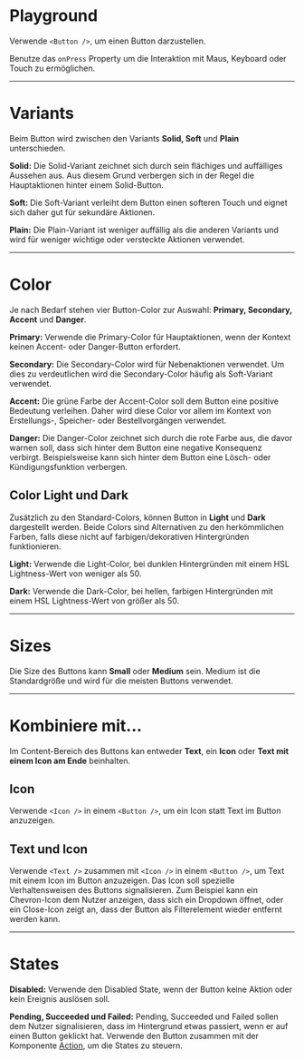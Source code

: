 # Playground

Verwende `<Button />`, um einen Button darzustellen.

Benutze das `onPress` Property um die Interaktion mit Maus, Keyboard oder Touch
zu ermöglichen.

<LiveCodeEditor />

---

# Variants

Beim Button wird zwischen den Variants **Solid, Soft** und **Plain**
unterschieden.

<LiveCodeEditor example="variants" editorCollapsed />

**Solid:** Die Solid-Variant zeichnet sich durch sein flächiges und auffälliges
Aussehen aus. Aus diesem Grund verbergen sich in der Regel die Hauptaktionen
hinter einem Solid-Button.

**Soft:** Die Soft-Variant verleiht dem Button einen softeren Touch und eignet
sich daher gut für sekundäre Aktionen.

**Plain:** Die Plain-Variant ist weniger auffällig als die anderen Variants und
wird für weniger wichtige oder versteckte Aktionen verwendet.

---

# Color

Je nach Bedarf stehen vier Button-Color zur Auswahl: **Primary, Secondary,
Accent** und **Danger**.

<LiveCodeEditor example="colors" editorCollapsed />

**Primary:** Verwende die Primary-Color für Hauptaktionen, wenn der Kontext
keinen Accent- oder Danger-Button erfordert.

**Secondary:** Die Secondary-Color wird für Nebenaktionen verwendet. Um dies zu
verdeutlichen wird die Secondary-Color häufig als Soft-Variant verwendet.

**Accent:** Die grüne Farbe der Accent-Color soll dem Button eine positive
Bedeutung verleihen. Daher wird diese Color vor allem im Kontext von
Erstellungs-, Speicher- oder Bestellvorgängen verwendet.

**Danger:** Die Danger-Color zeichnet sich durch die rote Farbe aus, die davor
warnen soll, dass sich hinter dem Button eine negative Konsequenz verbirgt.
Beispielsweise kann sich hinter dem Button eine Lösch- oder Kündigungsfunktion
verbergen.

## Color Light und Dark

Zusätzlich zu den Standard-Colors, können Button in **Light** und **Dark**
dargestellt werden. Beide Colors sind Alternativen zu den herkömmlichen Farben,
falls diese nicht auf farbigen/dekorativen Hintergründen funktionieren.

<LiveCodeEditor example="light" bgColor="dark" editorCollapsed />

<LiveCodeEditor example="dark" bgColor="light" editorCollapsed />

**Light:** Verwende die Light-Color, bei dunklen Hintergründen mit einem HSL
Lightness-Wert von weniger als 50.

**Dark:** Verwende die Dark-Color, bei hellen, farbigen Hintergründen mit einem
HSL Lightness-Wert von größer als 50.

---

# Sizes

Die Size des Buttons kann **Small** oder **Medium** sein. Medium ist die
Standardgröße und wird für die meisten Buttons verwendet.

<LiveCodeEditor example="sizes" editorCollapsed />

---

# Kombiniere mit...

Im Content-Bereich des Buttons kan entweder **Text**, ein **Icon** oder **Text
mit einem Icon am Ende** beinhalten.

## Icon

Verwende `<Icon />` in einem `<Button />`, um ein Icon statt Text im Button
anzuzeigen.

<LiveCodeEditor example="icon" editorCollapsed />

## Text und Icon

Verwende `<Text />` zusammen mit `<Icon />` in einem `<Button />`, um Text mit
einem Icon im Button anzuzeigen. Das Icon soll spezielle Verhaltensweisen des
Buttons signalisieren. Zum Beispiel kann ein Chevron-Icon dem Nutzer anzeigen,
dass sich ein Dropdown öffnet, oder ein Close-Icon zeigt an, dass der Button als
Filterelement wieder entfernt werden kann.

<LiveCodeEditor example="iconText" editorCollapsed />

---

# States

<LiveCodeEditor example="states" editorCollapsed />

**Disabled:** Verwende den Disabled State, wenn der Button keine Aktion oder
kein Ereignis auslösen soll.

**Pending, Succeeded und Failed:** Pending, Succeeded und Failed sollen dem
Nutzer signalisieren, dass im Hintergrund etwas passiert, wenn er auf einen
Button geklickt hat. Verwende den Button zusammen mit der Komponente
[Action](/03-components/actions/action), um die States zu steuern.
